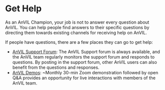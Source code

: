 # Get Help {#help}

As an AnVIL Champion, your job is not to answer every question about AnVIL. You can help people find answers to their specific questions by directing them towards existing channels for receiving help on AnVIL.

If people have questions, there are a few places they can go to get help:

- [AnVIL Support Forum](https://help.anvilproject.org): The AnVIL Support forum is always available, and the AnVIL team regularly monitors the support forum and responds to questions. By posting in the support forum, other AnVIL users can also benefit from the questions and responses.
- [AnVIL Demos](https://help.anvilproject.org/c/demos/): ~Monthly 30-min Zoom demonstration followed by open Q&A provides an opportunity for live interactions with members of the AnVIL team.